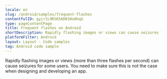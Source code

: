 ```yaml
---
locale: en
slug: /android/samples/frequent-flashes
contentfulID: gyjr1L9RSK56D01HoAhqG
type: pageContentPage
title: Frequent flashes on Android
shortDescription: Rapidly flashing images or views can cause seizures for some users.
platformFilter: Android
layout: Layout - Code samples
tag: Android code sample
---
```


Rapidly flashing images or views (more than three flashes per second) can cause seizures for some users. You need to make sure this is not the case when designing and developing an app.

<CodeSample id="screen-flashes" locale="en" platform="android"/>